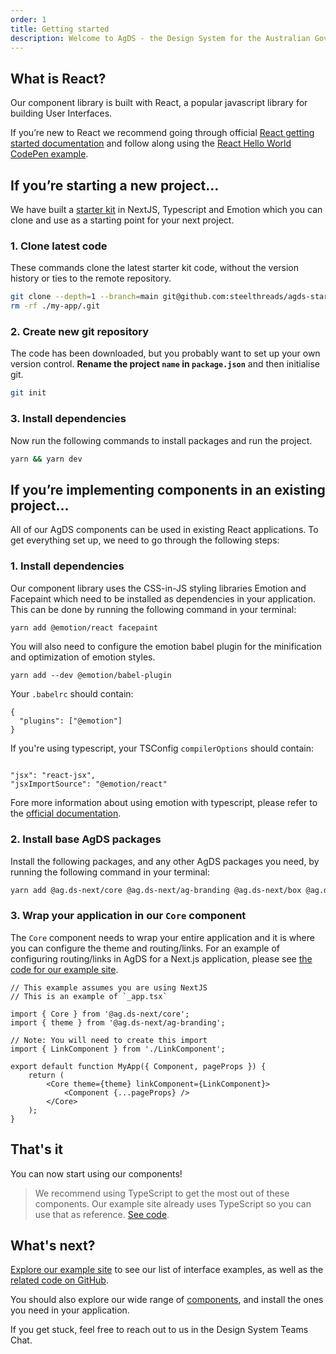 ```yaml
---
order: 1
title: Getting started
description: Welcome to AgDS - the Design System for the Australian Government Department of Agriculture, Fisheries and Forestry. In this guide we are going to go through the steps necessary to get started with the React component library from our Design System.
---
```


## What is React?

Our component library is built with React, a popular javascript library for building User Interfaces.

If you’re new to React we recommend going through official [React getting started documentation](https://facebook.github.io/react/docs/hello-world.html) and follow along using the [React Hello World CodePen example](http://codepen.io/gaearon/pen/ZpvBNJ?editors=0010).

## If you’re starting a new project…

We have built a [starter kit](https://github.com/steelthreads/agds-starter-kit) in NextJS, Typescript and Emotion which you can clone and use as a starting point for your next project.

### 1. Clone latest code

These commands clone the latest starter kit code, without the version history or ties to the remote repository.

```sh
git clone --depth=1 --branch=main git@github.com:steelthreads/agds-starter-kit.git my-app
rm -rf ./my-app/.git
```

### 2. Create new git repository

The code has been downloaded, but you probably want to set up your own version control. **Rename the project `name` in `package.json`** and then initialise git.

```sh
git init
```

### 3. Install dependencies

Now run the following commands to install packages and run the project.

```sh
yarn && yarn dev
```

## If you’re implementing components in an existing project…

All of our AgDS components can be used in existing React applications. To get everything set up, we need to go through the following steps:

### 1. Install dependencies

Our component library uses the CSS-in-JS styling libraries Emotion and Facepaint which need to be installed as dependencies in your application. This can be done by running the following command in your terminal:

```sh
yarn add @emotion/react facepaint
```

You will also need to configure the emotion babel plugin for the minification and optimization of emotion styles.

```
yarn add --dev @emotion/babel-plugin
```

Your `.babelrc` should contain:

```
{
  "plugins": ["@emotion"]
}
```

If you're using typescript, your TSConfig `compilerOptions` should contain:

```

"jsx": "react-jsx",
"jsxImportSource": "@emotion/react"

```

Fore more information about using emotion with typescript, please refer to the [official documentation](https://emotion.sh/docs/typescript).

### 2. Install base AgDS packages

Install the following packages, and any other AgDS packages you need, by running the following command in your terminal:

```sh
yarn add @ag.ds-next/core @ag.ds-next/ag-branding @ag.ds-next/box @ag.ds-next/text
```

### 3. Wrap your application in our `Core` component

The `Core` component needs to wrap your entire application and it is where you can configure the theme and routing/links. For an example of configuring routing/links in AgDS for a Next.js application, please see [the code for our example site](https://github.com/steelthreads/agds-next/tree/main/example-site/components/LinkComponent.tsx).

```tsx
// This example assumes you are using NextJS
// This is an example of `_app.tsx`

import { Core } from '@ag.ds-next/core';
import { theme } from '@ag.ds-next/ag-branding';

// Note: You will need to create this import
import { LinkComponent } from './LinkComponent';

export default function MyApp({ Component, pageProps }) {
	return (
		<Core theme={theme} linkComponent={LinkComponent}>
			<Component {...pageProps} />
		</Core>
	);
}
```

## That's it

You can now start using our components!

> We recommend using TypeScript to get the most out of these components. Our example site already uses TypeScript so you can use that as reference. [See code](https://github.com/steelthreads/agds-next/tree/main/example-site).

## What's next?

[Explore our example site](/example-site) to see our list of interface examples, as well as the [related code on GitHub](https://github.com/steelthreads/agds-next/tree/main/example-site).

You should also explore our wide range of [components](/components), and install the ones you need in your application.

If you get stuck, feel free to reach out to us in the Design System Teams Chat.
